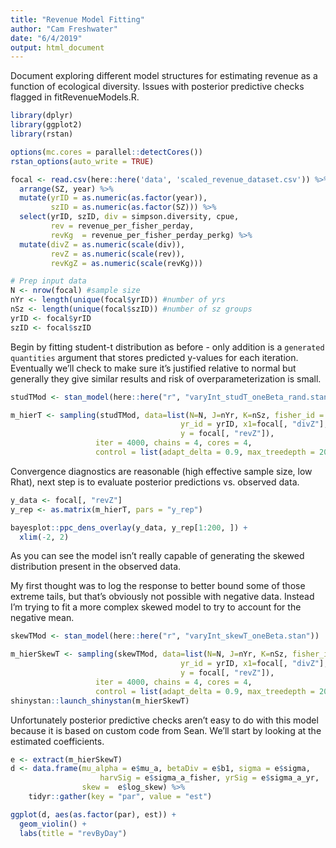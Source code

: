 ```yaml
---
title: "Revenue Model Fitting"
author: "Cam Freshwater"
date: "6/4/2019"
output: html_document
---
```


Document exploring different model structures for estimating revenue as a function of ecological diversity. Issues with posterior predictive checks flagged in fitRevenueModels.R.

```r
library(dplyr) 
library(ggplot2) 
library(rstan)

options(mc.cores = parallel::detectCores())
rstan_options(auto_write = TRUE)

focal <- read.csv(here::here('data', 'scaled_revenue_dataset.csv')) %>% 
  arrange(SZ, year) %>% 
  mutate(yrID = as.numeric(as.factor(year)),
         szID = as.numeric(as.factor(SZ))) %>% 
  select(yrID, szID, div = simpson.diversity, cpue, 
         rev = revenue_per_fisher_perday,
         revKg  = revenue_per_fisher_perday_perkg) %>% 
  mutate(divZ = as.numeric(scale(div)),
         revZ = as.numeric(scale(rev)),
         revKgZ = as.numeric(scale(revKg)))

# Prep input data 
N <- nrow(focal) #sample size
nYr <- length(unique(focal$yrID)) #number of yrs 
nSz <- length(unique(focal$szID)) #number of sz groups
yrID <- focal$yrID
szID <- focal$szID
```

Begin by fitting student-t distribution as before - only addition is a `generated quantities` argument that stores predicted y-values for each iteration. Eventually we'll check to make sure it's justified relative to normal but generally they give similar results and risk of overparameterization is small. 

```r
studTMod <- stan_model(here::here("r", "varyInt_studT_oneBeta_rand.stan"))

m_hierT <- sampling(studTMod, data=list(N=N, J=nYr, K=nSz, fisher_id = szID,
                                      yr_id = yrID, x1=focal[, "divZ"],
                                      y = focal[, "revZ"]),
                   iter = 4000, chains = 4, cores = 4,
                   control = list(adapt_delta = 0.9, max_treedepth = 20))
```

Convergence diagnostics are reasonable (high effective sample size, low Rhat), next step is to evaluate posterior predictions vs. observed data.

```r
y_data <- focal[, "revZ"]
y_rep <- as.matrix(m_hierT, pars = "y_rep")

bayesplot::ppc_dens_overlay(y_data, y_rep[1:200, ]) + 
  xlim(-2, 2)
```

As you can see the model isn't really capable of generating the skewed distribution present in the observed data. 

My first thought was to log the response to better bound some of those extreme tails, but that's obviously not possible with negative data. Instead I'm trying to fit a more complex skewed model to try to account for the negative mean.

```r
skewTMod <- stan_model(here::here("r", "varyInt_skewT_oneBeta.stan"))

m_hierSkewT <- sampling(skewTMod, data=list(N=N, J=nYr, K=nSz, fisher_id = szID,
                                      yr_id = yrID, x1=focal[, "divZ"],
                                      y = focal[, "revZ"]),
                   iter = 4000, chains = 4, cores = 4,
                   control = list(adapt_delta = 0.9, max_treedepth = 20))
shinystan::launch_shinystan(m_hierSkewT)
```

Unfortunately posterior predictive checks aren't easy to do with this model because it is based on custom code from Sean. We'll start by looking at the estimated coefficients.

```r
e <- extract(m_hierSkewT)
d <- data.frame(mu_alpha = e$mu_a, betaDiv = e$b1, sigma = e$sigma,
                    harvSig = e$sigma_a_fisher, yrSig = e$sigma_a_yr, 
                skew =  e$log_skew) %>% 
    tidyr::gather(key = "par", value = "est")

ggplot(d, aes(as.factor(par), est)) +
  geom_violin() + 
  labs(title = "revByDay")
```